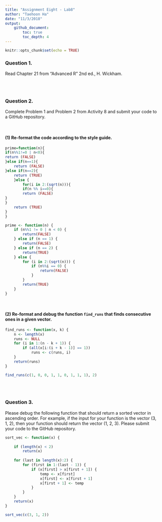 ```yaml
---
title: "Assignment Eight - Lab8"
author: "Taehoon Ha"
date: "11/3/2018"
output: 
    github_document:
        toc: true
        toc_depth: 4
---
```


```r
knitr::opts_chunk$set(echo = TRUE)
```

### Question 1. 
Read Chapter 21 from "Advanced R" 2nd ed., H. Wickham.

<br><br>

### Question 2.
Complete Problem 1 and Problem 2 from Activity 8 and submit your code to a GitHub repository.

<br>

#### (1) Re-format the code according to the style guide.
```r
prime=function(n){ 
if(n%%1!=0 | n<0){ 
return (FALSE)
}else if(n==1){
    return (FALSE)
}else if(n==2){
    return (TRUE)
    }else {
        for(i in 2:(sqrt(n))){
        if(n %% i==0){
        return (FALSE)
}
}
    return (TRUE)
}
}
```

```r
prime <- function(n) {
    if (n%%1 != 0 | n < 0) {
        return(FALSE)
    } else if (n == 1) {
        return(FALSE)
    } else if (n == 2) {
        return(TRUE)
    } else {
        for (i in 2:(sqrt(n))) {
            if (n%%i == 0) {
                return(FALSE)
            }
        }
        return(TRUE)
    }
}
```

<br>

#### (2) Re-format and debug the function `find_runs` that finds consecutive ones in a given vector.
```r
find_runs <- function(x, k) {
    n <- length(x)
    runs <- NULL
    for (i in 1:(n - k + 1)) {
        if (all(x[i:(i + k - 1)] == 1)) 
            runs <- c(runs, i)
    }
    return(runs)
}

find_runs(c(1, 0, 0, 1, 1, 0, 1, 1, 1), 2)
```

<br><br>

### Question 3.
Please debug the following function that should return a sorted vector in ascending order. For example, if the input for your function is the vector (3, 1, 2), then your function should return the vector (1, 2, 3). Please submit your code to the GitHub repository.
```r
sort_vec <- function(x) {
    
    if (length(x) < 2) 
        return(x)
    
    for (last in length(x):2) {
        for (first in 1:(last - 1)) {
            if (x[first] > x[first + 1]) {
                temp <- x[first]
                x[first] <- x[first + 1]
                x[first + 1] <- temp
            }
        }
    }
    return(x)
}

sort_vec(c(3, 1, 2))
```


